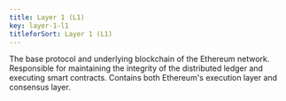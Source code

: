 ```yaml
---
title: Layer 1 (L1)
key: layer-1-l1
titleforSort: Layer 1 (L1)
---
```


The base protocol and underlying blockchain of the Ethereum network. Responsible for maintaining the integrity of the distributed ledger and executing smart contracts. Contains both Ethereum's execution layer and consensus layer.

